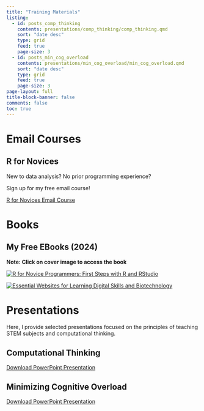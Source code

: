```yaml
---
title: "Training Materials"
listing:
  - id: posts_comp_thinking
    contents: presentations/comp_thinking/comp_thinking.qmd
    sort: "date desc"
    type: grid
    feed: true
    page-size: 3
  - id: posts_min_cog_overload
    contents: presentations/min_cog_overload/min_cog_overload.qmd
    sort: "date desc"
    type: grid
    feed: true
    page-size: 3
page-layout: full
title-block-banner: false
comments: false
toc: true
---
```


# Email Courses

## R for Novices

New to data analysis? No prior programming experience?

Sign up for my free email course!

[R for Novices Email Course](https://heidiseibold.kit.com/d949a4d18c)

# Books

## My Free EBooks (2024)

**Note: Click on cover image to access the book**

::: {layout-ncol="2"}
[![R for Novice Programmers: First Steps with R and RStudio](free_ebooks/Cover_R4NP.png)](https://wokech.github.io/r4novice/)

[![Essential Websites for Learning Digital Skills and Biotechnology](free_ebooks/essential_websites_cover.png)](https://wokech.github.io/essential_websites/)
:::

# Presentations

Here, I provide selected presentations focused on the principles of teaching STEM subjects and computational thinking.

## Computational Thinking

::: {#posts_comp_thinking}
:::

[Download PowerPoint Presentation](presentations/comp_thinking/comp_thinking.pptx)

## Minimizing Cognitive Overload

::: {#posts_min_cog_overload}
:::

[Download PowerPoint Presentation](presentations/min_cog_overload/min_cog_overload.pptx)

